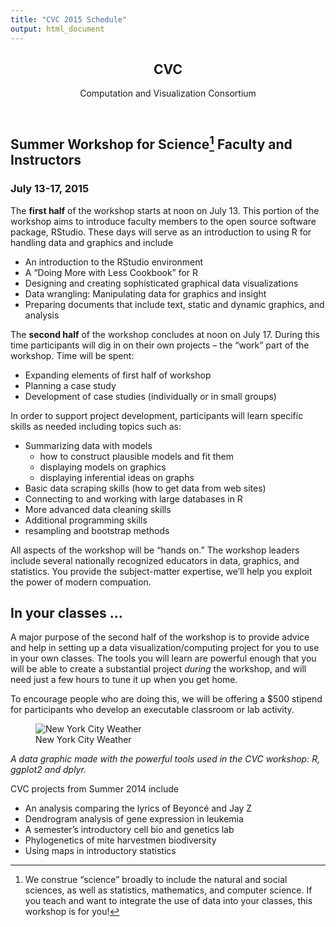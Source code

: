 ```yaml
---
title: "CVC 2015 Schedule"
output: html_document
---
```


<link rel="stylesheet" href="../stylesheets/styles.css">
<link rel="stylesheet" href="../stylesheets/pygment_trac.css">
<script src="https://ajax.googleapis.com/ajax/libs/jquery/1.7.1/jquery.min.js"></script>
<script src="../javascripts/main.js"></script>
<!--[if lt IE 9]>
<script src="//html5shiv.googlecode.com/svn/trunk/html5.js"></script>
<![endif]-->
  <meta name="viewport" content="width=device-width, initial-scale=1, user-scalable=no">

<div class="wrapper">
<nav>
<ul></ul>
</nav>
<section>
      
<header>
<h1>CVC</h1>
<p>Computation and Visualization Consortium</p>
</header>

## Summer Workshop for Science^[We construe "science" broadly to include the natural and social sciences, as well as statistics, mathematics, and computer science. If you teach and want to integrate the use of data into your classes, this workshop is for you!] Faculty and Instructors 

### July 13-17, 2015 

The **first half** of the workshop starts at noon on July 13. This portion of the workshop aims to introduce faculty members to the open source software package, RStudio. These days will serve as an introduction to using R for handling data and graphics and include

*  An introduction to the RStudio environment
*  A “Doing More with Less Cookbook” for R
*  Designing and creating sophisticated graphical data visualizations
*  Data wrangling: Manipulating data for graphics and insight
*  Preparing documents that include text, static and dynamic graphics, and analysis

The **second half** of the workshop concludes at noon on July 17. During this time participants will dig in on their own projects -- the “work” part of the workshop. Time will be spent:

*  Expanding elements of first half of workshop
*  Planning a case study
*  Development of case studies (individually or in small groups)

In order to support project development, participants will learn specific skills as needed including topics such as:

*  Summarizing data with models
    * how to construct plausible models and fit them
    * displaying models on graphics
    * displaying inferential ideas on graphs
*  Basic data scraping skills (how to get data from web sites)
*  Connecting to and working with large databases in R
*  More advanced data cleaning skills
*  Additional programming skills
*  resampling and bootstrap methods

All aspects of the workshop will be "hands on."  The workshop leaders include several nationally recognized educators in data, graphics, and statistics.  You provide the subject-matter expertise, we'll help you exploit the power of modern compuation. 

## In your classes ...

A major purpose of the second half of the workshop is to provide advice and help in setting up a data visualization/computing project for you to use in your own classes.  The tools you will learn are powerful enough that you will be able to create a substantial project *during* the workshop, and will need just a few hours to tune it up when you get home.

To encourage people who are doing this, we will be offering a $500 stipend for participants who develop an executable classroom or lab activity.

![New York City Weather](http://asbcllc.com/visualizations/weather/gotham_2014/plot.svg)

*A data graphic made with the powerful tools used in the CVC workshop: R, ggplot2 and dplyr.* 

CVC projects from Summer 2014 include

* An analysis comparing the lyrics of Beyoncé and Jay Z
* Dendrogram analysis of gene expression in leukemia
* A semester's introductory cell bio and genetics lab  
* Phylogenetics of mite harvestmen biodiversity
* Using maps in introductory statistics


<!-- REMEMBER TO ADD THE LIST OF PROJECTS FROM LAST YEAR -->